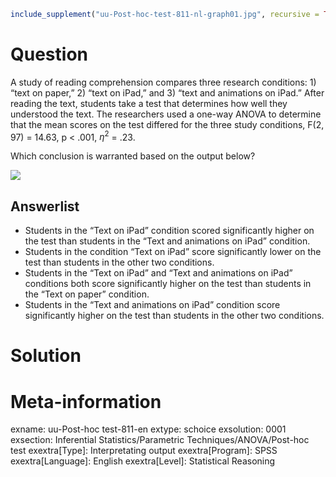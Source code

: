 ```r
include_supplement("uu-Post-hoc-test-811-nl-graph01.jpg", recursive = TRUE)
```
Question
========
A study of reading comprehension compares three research conditions: 1) "text on paper," 2) "text on iPad," and 3) "text and animations on iPad." After reading the text, students take a test that determines how well they understood the text. The researchers used a one-way ANOVA to determine that the mean scores on the test differed for the three study conditions, F(2, 97) = 14.63, p < .001, $\eta^2$ = .23.

Which conclusion is warranted based on the output below?

![](uu-Post-hoc-test-811-nl-graph01.jpg)

Answerlist
----------
* Students in the "Text on iPad" condition scored significantly higher on the test than students in the "Text and animations on iPad" condition.
* Students in the condition "Text on iPad" score significantly lower on the test than students in the other two conditions.
* Students in the "Text on iPad" and "Text and animations on iPad" conditions both score significantly higher on the test than students in the "Text on paper" condition.
* Students in the "Text and animations on iPad" condition score significantly higher on the test than students in the other two conditions.


Solution
========

Meta-information
================
exname: uu-Post-hoc test-811-en
extype: schoice
exsolution: 0001
exsection: Inferential Statistics/Parametric Techniques/ANOVA/Post-hoc test
exextra[Type]: Interpretating output
exextra[Program]: SPSS
exextra[Language]: English
exextra[Level]: Statistical Reasoning